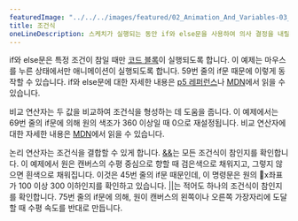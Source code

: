 ---
featuredImage: "../../../images/featured/02_Animation_And_Variables-03_Conditions-thumbnail.png"
title: 조건식
oneLineDescription: 스케치가 실행되는 동안 if와 else문을 사용하여 의사 결정을 내릴 수 있습니다.
---

if와 else문은 특정 조건이 참일 때만 <a href="https://developer.mozilla.org/en-US/docs/Web/JavaScript/Reference/Statements/block" target="_blank">코드 블록</a>이 실행되도록 합니다. 이 예제는 마우스를 누른 상태에서만 애니메이션이 실행되도록 합니다. 59번 줄의 if문 때문에 이렇게 동작할 수 있습니다. if와 else문에 대한 자세한 내용은 
<a href="/reference/#/p5/if-else/">p5 레퍼런스</a>나 
<a href="https://developer.mozilla.org/en-US/docs/Learn/JavaScript/Building_blocks/conditionals" target="_blank">MDN</a>에서 읽을 수 있습니다.

비교 연산자는 두 값을 비교하여 조건식을 형성하는 데 도움을 줍니다. 이 예제에서는 69번 줄의 if문에 의해 원의 색조가 360 이상일 때 0으로 재설정됩니다. 비교 연산자에 대한 자세한 내용은 <a href="https://developer.mozilla.org/en-US/docs/Web/JavaScript/Reference/Operators#relational_operators" target="_blank">MDN</a>에서 읽을 수 있습니다.

논리 연산자는 조건식을 결합할 수 있게 합니다. <a href="https://developer.mozilla.org/en-US/docs/Web/JavaScript/Reference/Operators/Logical_AND" target="_blank">&amp;&amp;</a>는 모든 조건식이 참인지를 확인합니다. 이 예제에서 원은 캔버스의 수평 중심으로 향할 때 검은색으로 채워지고, 그렇지 않으면 흰색으로 채워집니다. 이것은 45번 줄의 if문 때문인데, 이 명령문은 원의 x좌표가 100 이상 300 이하인지를 확인하고 있습니다. 
<a href="https://developer.mozilla.org/en-US/docs/Web/JavaScript/Reference/Operators/Logical_OR" target="_blank">||</a>는 적어도 하나의 조건식이 참인지를 확인합니다. 75번 줄의 if문에 의해, 원이 캔버스의 왼쪽이나 오른쪽 가장자리에 도달할 때 수평 속도를 반대로 만듭니다. 
